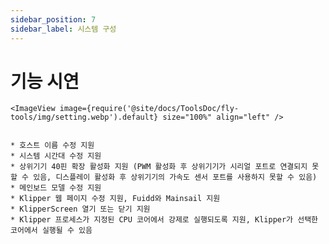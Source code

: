 ```yaml
---
sidebar_position: 7
sidebar_label: 시스템 구성
---
```


# 기능 시연

    <ImageView image={require('@site/docs/ToolsDoc/fly-tools/img/setting.webp').default} size="100%" align="left" />


    * 호스트 이름 수정 지원
    * 시스템 시간대 수정 지원
    * 상위기기 40핀 확장 활성화 지원 (PWM 활성화 후 상위기기가 시리얼 포트로 연결되지 못할 수 있음, 디스플레이 활성화 후 상위기기의 가속도 센서 포트를 사용하지 못할 수 있음)
    * 메인보드 모델 수정 지원
    * Klipper 웹 페이지 수정 지원, Fuidd와 Mainsail 지원
    * KlipperScreen 열기 또는 닫기 지원
    * Klipper 프로세스가 지정된 CPU 코어에서 강제로 실행되도록 지원, Klipper가 선택한 코어에서 실행될 수 있음